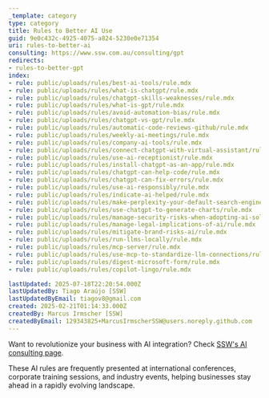 ```yaml
---
_template: category
type: category
title: Rules to Better AI Use
guid: 9e0c432c-4925-4075-a824-5230e0e71354
uri: rules-to-better-ai
consulting: https://www.ssw.com.au/consulting/gpt
redirects:
- rules-to-better-gpt
index:
- rule: public/uploads/rules/best-ai-tools/rule.mdx
- rule: public/uploads/rules/what-is-chatgpt/rule.mdx
- rule: public/uploads/rules/chatgpt-skills-weaknesses/rule.mdx
- rule: public/uploads/rules/what-is-gpt/rule.mdx
- rule: public/uploads/rules/avoid-automation-bias/rule.mdx
- rule: public/uploads/rules/chatgpt-vs-gpt/rule.mdx
- rule: public/uploads/rules/automatic-code-reviews-github/rule.mdx
- rule: public/uploads/rules/weekly-ai-meetings/rule.mdx
- rule: public/uploads/rules/company-ai-tools/rule.mdx
- rule: public/uploads/rules/connect-chatgpt-with-virtual-assistant/rule.mdx
- rule: public/uploads/rules/use-ai-receptionist/rule.mdx
- rule: public/uploads/rules/install-chatgpt-as-an-app/rule.mdx
- rule: public/uploads/rules/chatgpt-can-help-code/rule.mdx
- rule: public/uploads/rules/chatgpt-can-fix-errors/rule.mdx
- rule: public/uploads/rules/use-ai-responsibly/rule.mdx
- rule: public/uploads/rules/indicate-ai-helped/rule.mdx
- rule: public/uploads/rules/make-perplexity-your-default-search-engine/rule.mdx
- rule: public/uploads/rules/use-chatgpt-to-generate-charts/rule.mdx
- rule: public/uploads/rules/manage-security-risks-when-adopting-ai-solutions/rule.mdx
- rule: public/uploads/rules/manage-legal-implications-of-ai/rule.mdx
- rule: public/uploads/rules/mitigate-brand-risks-ai/rule.mdx
- rule: public/uploads/rules/run-llms-locally/rule.mdx
- rule: public/uploads/rules/mcp-server/rule.mdx
- rule: public/uploads/rules/use-mcp-to-standardize-llm-connections/rule.mdx
- rule: public/uploads/rules/digest-microsoft-form/rule.mdx
- rule: public/uploads/rules/copilot-lingo/rule.mdx

lastUpdated: 2025-07-18T22:20:54.000Z
lastUpdatedBy: Tiago Araújo [SSW]
lastUpdatedByEmail: tiagov8@gmail.com
created: 2025-02-21T01:14:33.000Z
createdBy: Marcus Irmscher [SSW]
createdByEmail: 129343825+MarcusIrmscherSSW@users.noreply.github.com
---
```


Want to revolutionize your business with AI integration? Check [SSW's AI consulting page](https://www.ssw.com.au/consulting/artificial-intelligence).

These AI rules are frequently presented at international conferences, corporate training sessions, and industry events, helping businesses stay ahead in a rapidly evolving landscape.
